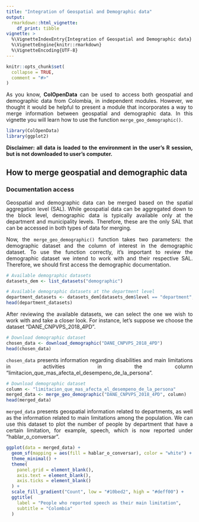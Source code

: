 ```yaml
---
title: "Integration of Geospatial and Demographic data"
output: 
  rmarkdown::html_vignette:
    df_print: tibble
vignette: >
  %\VignetteIndexEntry{Integration of Geospatial and Demographic data}
  %\VignetteEngine{knitr::rmarkdown}
  %\VignetteEncoding{UTF-8}
---
```


```r
knitr::opts_chunk$set(
  collapse = TRUE,
  comment = "#>"
)
```

::: {style="text-align: justify;"}
As you know, **ColOpenData** can be used to access both geospatial and demographic data from Colombia, in independent modules. However, we thought it would be helpful to present a module that incorporates a way to merge information between geospatial and demographic data. In this vignette you will learn how to use the function `merge_geo_demographic()`.
:::

```r
library(ColOpenData)
library(ggplot2)
```

::: {style="text-align: justify;"}
**Disclaimer: all data is loaded to the environment in the user's R session, but is not downloaded to user's computer.**
:::

## How to merge geospatial and demographic data

### Documentation access

::: {style="text-align: justify;"}
Geospatial and demographic data can be merged based on the spatial aggregation level (SAL). While geospatial data can be aggregated down to the block level, demographic data is typically available only at the department and municipality levels. Therefore, these are the only SAL that can be accessed in both types of data for merging.

Now, the `merge_geo_demographic()` function takes two parameters: the demographic dataset and the column of interest in the demographic dataset. To use the function correctly, it's important to review the demographic dataset we intend to work with and their respective SAL. Therefore, we should first access the demographic documentation.
:::

```r
# Available demographic datasets
datasets_dem <- list_datasets("demographic")

# Available demographic datasets at the department level
department_datasets <- datasets_dem[datasets_dem$level == "department", ]
head(department_datasets)
```

::: {style="text-align: justify;"}
After reviewing the available datasets, we can select the one we wish to work with and take a closer look. For instance, let's suppose we choose the dataset "DANE_CNPVPS_2018_4PD".
:::

```r
# Download demographic dataset
chosen_data <- download_demographic("DANE_CNPVPS_2018_4PD")
head(chosen_data)
```

::: {style="text-align: justify;"}
`chosen_data` presents information regarding disabilities and main limitations in activities in the column  "limitacion_que_mas_afecta_el_desempeno_de_la_persona".
:::

```r
# Download demographic dataset
column <- "limitacion_que_mas_afecta_el_desempeno_de_la_persona"
merged_data <- merge_geo_demographic("DANE_CNPVPS_2018_4PD", column)
head(merged_data)
```
::: {style="text-align: justify;"}
`merged_data` presents geospatial information related to departments, as well as the information related to main limitations among the population. We can use this dataset to plot the number of people by department that have a certain limitation, for example, speech, which is now reported under "hablar_o_conversar".
:::

```r
ggplot(data = merged_data) +
  geom_sf(mapping = aes(fill = hablar_o_conversar), color = "white") +
  theme_minimal() +
  theme(
    panel.grid = element_blank(),
    axis.text = element_blank(),
    axis.ticks = element_blank()
  ) +
  scale_fill_gradient("Count", low = "#10bed2", high = "#deff00") +
  ggtitle(
    label = "People who reported speech as their main limitation",
    subtitle = "Colombia"
  )
```

